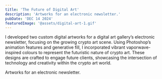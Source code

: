 ```yaml
---
title: 'The Future of Digital Art'
description: 'Artworks for an electronic newsletter.'
pubDate: 'DEC 14 2024'
featuredImage: '@assets/digital-art-1.gif'
---
```


I developed two custom digital artworks for a digital art gallery’s electronic newsletter, focusing on the growing crypto art scene. Using Photoshop’s animation features and generative fill, I incorporated vibrant vaporwave-inspired colours to represent the futuristic nature of crypto art. These designs are crafted to engage future clients, showcasing the intersection of technology and creativity within the crypto art world.



<ProjectImage path={image1} alt="Digital Art"/>
<ProjectImage path={image2} alt="Digital Art"/>

Artworks for an electronic newsletter.
